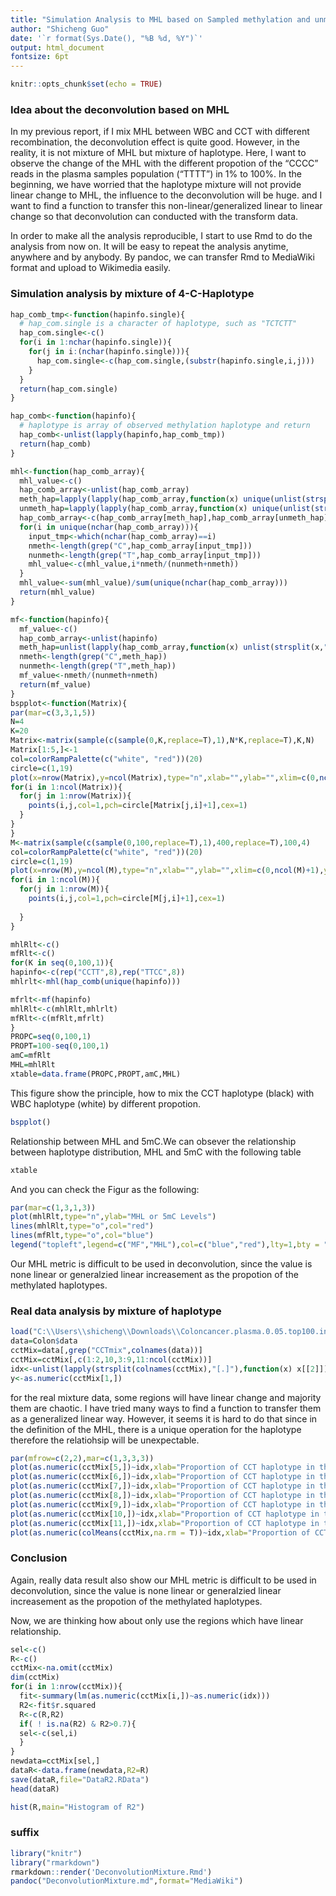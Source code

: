 ---
title: "Simulation Analysis to MHL based on Sampled methylation and unmethylation reads"
author: "Shicheng Guo"
date: '`r format(Sys.Date(), "%B %d, %Y")`'
output: html_document
fontsize: 6pt
---

```{r setup, include=FALSE}
knitr::opts_chunk$set(echo = TRUE)
```

### Idea about the deconvolution based on MHL

In my previous report, if I mix MHL between WBC and CCT with different recombination, the deconvolution effect is quite good. However, in the reality, it is not mixture of MHL but mixture of haplotype. Here, I want to observe the change of the MHL with the different propotion of the "CCCC" reads in the plasma samples population ("TTTT") in 1% to 100%. In the beginning, we have worried that the haplotype mixture will not provide linear change to MHL, the influence to the deconvolution will be huge. and I want to find a function to transfer this non-linear/generalized linear to linear change so that deconvolution can conducted with the transform data. 

In order to make all the analysis reproducible, I start to use Rmd to do the analysis from now on. It will be easy to repeat the analysis anytime, anywhere and by anybody. By pandoc, we can transfer Rmd to MediaWiki format and upload to Wikimedia easily. 


### Simulation analysis by mixture of 4-C-Haplotype
```{r,echo=F}
hap_comb_tmp<-function(hapinfo.single){
  # hap_com.single is a character of haplotype, such as "TCTCTT"
  hap_com.single<-c()
  for(i in 1:nchar(hapinfo.single)){
    for(j in i:(nchar(hapinfo.single))){
      hap_com.single<-c(hap_com.single,(substr(hapinfo.single,i,j)))
    } 
  }
  return(hap_com.single)
}

hap_comb<-function(hapinfo){
  # haplotype is array of observed methylation haplotype and return
  hap_comb<-unlist(lapply(hapinfo,hap_comb_tmp))
  return(hap_comb)
}

mhl<-function(hap_comb_array){
  mhl_value<-c()
  hap_comb_array<-unlist(hap_comb_array)
  meth_hap=lapply(lapply(hap_comb_array,function(x) unique(unlist(strsplit(x,"")))),function(x) paste(x,collapse=""))=="C"
  unmeth_hap=lapply(lapply(hap_comb_array,function(x) unique(unlist(strsplit(x,"")))),function(x) paste(x,collapse=""))=="T"
  hap_comb_array<-c(hap_comb_array[meth_hap],hap_comb_array[unmeth_hap])
  for(i in unique(nchar(hap_comb_array))){
    input_tmp<-which(nchar(hap_comb_array)==i)  
    nmeth<-length(grep("C",hap_comb_array[input_tmp]))
    nunmeth<-length(grep("T",hap_comb_array[input_tmp]))
    mhl_value<-c(mhl_value,i*nmeth/(nunmeth+nmeth))
  }
  mhl_value<-sum(mhl_value)/sum(unique(nchar(hap_comb_array)))
  return(mhl_value)
}

mf<-function(hapinfo){
  mf_value<-c()
  hap_comb_array<-unlist(hapinfo)
  meth_hap=unlist(lapply(hap_comb_array,function(x) unlist(strsplit(x,""))))
  nmeth<-length(grep("C",meth_hap))
  nunmeth<-length(grep("T",meth_hap))
  mf_value<-nmeth/(nunmeth+nmeth)
  return(mf_value)
}
bspplot<-function(Matrix){
par(mar=c(3,3,1,5))
N=4
K=20
Matrix<-matrix(sample(c(sample(0,K,replace=T),1),N*K,replace=T),K,N)
Matrix[1:5,]<-1
col=colorRampPalette(c("white", "red"))(20)
circle=c(1,19)
plot(x=nrow(Matrix),y=ncol(Matrix),type="n",xlab="",ylab="",xlim=c(0,ncol(Matrix)+1),ylim=c(0,nrow(Matrix)+1))
for(i in 1:ncol(Matrix)){
  for(j in 1:nrow(Matrix)){
    points(i,j,col=1,pch=circle[Matrix[j,i]+1],cex=1)
  }
}
}
M<-matrix(sample(c(sample(0,100,replace=T),1),400,replace=T),100,4)
col=colorRampPalette(c("white", "red"))(20)
circle=c(1,19)
plot(x=nrow(M),y=ncol(M),type="n",xlab="",ylab="",xlim=c(0,ncol(M)+1),ylim=c(0,nrow(M)+1))
for(i in 1:ncol(M)){
  for(j in 1:nrow(M)){
    points(i,j,col=1,pch=circle[M[j,i]+1],cex=1)
    
  }
}

mhlRlt<-c()
mfRlt<-c()
for(K in seq(0,100,1)){
hapinfo<-c(rep("CCTT",8),rep("TTCC",8))
mhlrlt<-mhl(hap_comb(unique(hapinfo)))

mfrlt<-mf(hapinfo)
mhlRlt<-c(mhlRlt,mhlrlt)
mfRlt<-c(mfRlt,mfrlt)
}
PROPC=seq(0,100,1)
PROPT=100-seq(0,100,1)
amC=mfRlt
MHL=mhlRlt
xtable=data.frame(PROPC,PROPT,amC,MHL)
```
This figure show the principle, how to mix the CCT haplotype (black) with WBC haplotype (white) by different propotion. 
```{r haplotypeMixture,echo=F,fig.width=6, fig.height=2.5}
bspplot()
```
Relationship between MHL and 5mC.We can obsever the relationship between haplotype distribution, MHL and 5mC with the following table
```{r,echo=F}
xtable
```
And you can check the Figur as the following:

```{r MFvsMHL,echo=F,fig.width=6, fig.height=4}
par(mar=c(1,3,1,3))
plot(mhlRlt,type="n",ylab="MHL or 5mC Levels")
lines(mhlRlt,type="o",col="red")
lines(mfRlt,type="o",col="blue")
legend("topleft",legend=c("MF","MHL"),col=c("blue","red"),lty=1,bty = "n")
```

Our MHL metric is difficult to be used in deconvolution, since the value is none linear or generalzied linear increasement as the propotion of the methylated haplotypes. 

### Real data analysis by mixture of haplotype
```{r,echo=F}
load("C:\\Users\\shicheng\\Downloads\\Coloncancer.plasma.0.05.top100.input.RData")
data=Colon$data
cctMix=data[,grep("CCTmix",colnames(data))]
cctMix=cctMix[,c(1:2,10,3:9,11:ncol(cctMix))]
idx<-unlist(lapply(strsplit(colnames(cctMix),"[.]"),function(x) x[[2]]))
y<-as.numeric(cctMix[1,])
```
for the real mixture data, some regions will have linear change and majority them are chaotic. I have tried many ways to find a function to transfer them as a generalized linear way. However, it seems it is hard to do that since in the definition of the MHL, there is a unique operation for the haplotype therefore the relatiohsip will be unexpectable.  
```{r,echo=F}
par(mfrow=c(2,2),mar=c(1,3,3,3))
plot(as.numeric(cctMix[5,])~idx,xlab="Proportion of CCT haplotype in the plasma (%)",ylab="MHL")
plot(as.numeric(cctMix[6,])~idx,xlab="Proportion of CCT haplotype in the plasma (%)",ylab="MHL")
plot(as.numeric(cctMix[7,])~idx,xlab="Proportion of CCT haplotype in the plasma (%)",ylab="MHL")
plot(as.numeric(cctMix[8,])~idx,xlab="Proportion of CCT haplotype in the plasma (%)",ylab="MHL")
plot(as.numeric(cctMix[9,])~idx,xlab="Proportion of CCT haplotype in the plasma (%)",ylab="MHL")
plot(as.numeric(cctMix[10,])~idx,xlab="Proportion of CCT haplotype in the plasma (%)",ylab="MHL")
plot(as.numeric(cctMix[11,])~idx,xlab="Proportion of CCT haplotype in the plasma (%)",ylab="MHL")
plot(as.numeric(colMeans(cctMix,na.rm = T))~idx,xlab="Proportion of CCT haplotype in the plasma (%)",ylab="MHL")
```
### Conclusion

Again, really data result also show our MHL metric is difficult to be used in deconvolution, since the value is none linear or generalzied linear increasement as the propotion of the methylated haplotypes. 


Now, we are thinking how about only use the regions which have linear relationship. 
```{r}
sel<-c()
R<-c()
cctMix<-na.omit(cctMix)
dim(cctMix)
for(i in 1:nrow(cctMix)){
  fit<-summary(lm(as.numeric(cctMix[i,])~as.numeric(idx)))
  R2<-fit$r.squared
  R<-c(R,R2)
  if( ! is.na(R2) & R2>0.7){
  sel<-c(sel,i)
  }  
}
newdata=cctMix[sel,]
dataR<-data.frame(newdata,R2=R)
save(dataR,file="DataR2.RData")
head(dataR)
```

```{r}
hist(R,main="Histogram of R2")

```

### suffix
```{r,eval=F,echo=T}
library("knitr")
library("rmarkdown")
rmarkdown::render('DeconvolutionMixture.Rmd')
pandoc("DeconvolutionMixture.md",format="MediaWiki")
```
